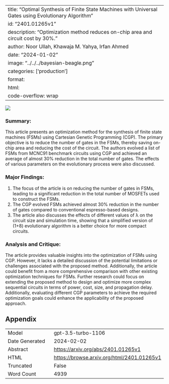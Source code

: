 
---
title: "Optimal Synthesis of Finite State Machines with Universal Gates using Evolutionary Algorithm"
id: "2401.01265v1"
description: "Optimization method reduces on-chip area and circuit cost by 30%."
author: Noor Ullah, Khawaja M. Yahya, Irfan Ahmed
date: "2024-01-02"
image: "../../../bayesian-beagle.png"
categories: ['production']
format:
  html:
    code-overflow: wrap
---

![](None)

### Summary:
This article presents an optimization method for the synthesis of finite state machines (FSMs) using Cartesian Genetic Programming (CGP). The primary objective is to reduce the number of gates in the FSMs, thereby saving on-chip area and reducing the cost of the circuit. The authors evolved a list of FSMs from MCNC91 benchmark circuits using CGP and achieved an average of almost 30% reduction in the total number of gates. The effects of various parameters on the evolutionary process were also discussed.

### Major Findings:
1. The focus of the article is on reducing the number of gates in FSMs, leading to a significant reduction in the total number of MOSFETs used to construct the FSMs.
2. The CGP evolved FSMs achieved almost 30% reduction in the number of gates compared to conventional espresso-based designs.
3. The article also discusses the effects of different values of λ on the circuit size and simulation time, showing that a simplified version of (1+8) evolutionary algorithm is a better choice for more compact circuits.

### Analysis and Critique:
The article provides valuable insights into the optimization of FSMs using CGP. However, it lacks a detailed discussion of the potential limitations or challenges associated with the proposed method. Additionally, the article could benefit from a more comprehensive comparison with other existing optimization techniques for FSMs. Further research could focus on extending the proposed method to design and optimize more complex sequential circuits in terms of power, cost, size, and propagation delay. Additionally, evaluating different CGP parameters to achieve the required optimization goals could enhance the applicability of the proposed approach.

## Appendix

|          |          |
|----------|----------|
| Model     | gpt-3.5-turbo-1106       |
| Date Generated     | 2024-02-02       |
| Abstract | [https://arxiv.org/abs/2401.01265v1](https://arxiv.org/abs/2401.01265v1)        |
| HTML     | [https://browse.arxiv.org/html/2401.01265v1](https://browse.arxiv.org/html/2401.01265v1)       |
| Truncated       | False       |
| Word Count       | 4939       |